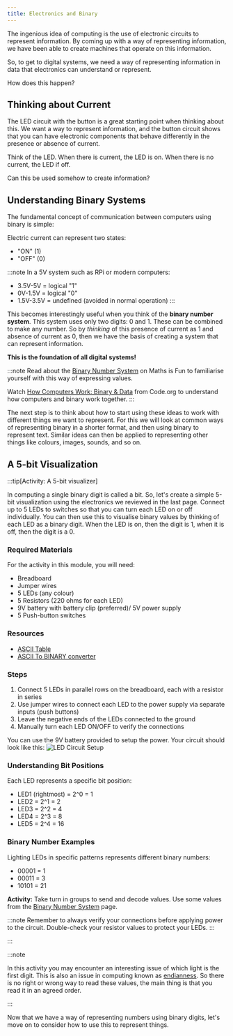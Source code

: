 ```yaml
---
title: Electronics and Binary
---
```


The ingenious idea of computing is the use of electronic circuits to represent information. By coming up with a way of representing information, we have been able to create machines that operate on this information.

So, to get to digital systems, we need a way of representing information in data that electronics can understand or represent.

How does this happen?

## Thinking about Current

The LED circuit with the button is a great starting point when thinking about this. We want a way to represent information, and the button circuit shows that you can have electronic components that behave differently in the presence or absence of current.

Think of the LED. When there is current, the LED is on. When there is no current, the LED if off.

Can this be used somehow to create information?

## Understanding Binary Systems

The fundamental concept of communication between computers using binary is simple:

Electric current can represent two states:

- "ON" (1)
- "OFF" (0)

:::note
In a 5V system such as RPi or modern computers:

- 3.5V-5V = logical "1"
- 0V-1.5V = logical "0"
- 1.5V-3.5V = undefined (avoided in normal operation)
  :::

This becomes interestingly useful when you think of the **binary number system**. This system uses only two digits: 0 and 1. These can be combined to make any number. So by *thinking* of this presence of current as 1 and absence of current as 0, then we have the basis of creating a system that can represent information.

**This is the foundation of all digital systems!**

:::note
Read about the [Binary Number System](https://www.mathsisfun.com/binary-number-system.html) on Maths is Fun to familiarise yourself with this way of expressing values.

Watch [How Computers Work: Binary & Data](https://www.youtube.com/watch?v=USCBCmwMCDA&ab_channel=Code.org) from Code.org to understand how computers and binary work together.
:::

The next step is to think about how to start using these ideas to work with different things we want to represent. For this we will look at common ways of representing binary in a shorter format, and then using binary to represent text. Similar ideas can then be applied to representing other things like colours, images, sounds, and so on.

## A 5-bit Visualization

:::tip[Activity: A 5-bit visualizer]

In computing a single binary digit is called a bit. So, let's create a simple 5-bit visualization using the electronics we reviewed in the last page. Connect up to 5 LEDs to switches so that you can turn each LED on or off individually. You can then use this to visualise binary values by thinking of each LED as a binary digit. When the LED is on, then the digit is 1, when it is off, then the digit is a 0.

### Required Materials

For the activity in this module, you will need:

- Breadboard 
- Jumper wires
- 5 LEDs (any colour)
- 5 Resistors (220 ohms for each LED)
- 9V battery with battery clip (preferred)/ 5V power supply
- 5 Push-button switches

### Resources
- [ASCII Table](https://www.ascii-code.com/)
- [ASCII To BINARY converter](https://www.rapidtables.com/convert/number/ascii-to-binary.html)


### Steps
1. Connect 5 LEDs in parallel rows on the breadboard, each with a resistor in series
2. Use jumper wires to connect each LED to the power supply via separate inputs (push buttons)
3. Leave the negative ends of the LEDs connected to the ground
4. Manually turn each LED ON/OFF to verify the connections

You can use the 9V battery provided to setup the power. Your circuit should look like this:
![LED Circuit Setup](../images-common/binary-circuit-setup.png)

### Understanding Bit Positions

Each LED represents a specific bit position:

- LED1 (rightmost) = 2^0 = 1
- LED2 = 2^1 = 2
- LED3 = 2^2 = 4
- LED4 = 2^3 = 8
- LED5 = 2^4 = 16

### Binary Number Examples

Lighting LEDs in specific patterns represents different binary numbers:

- 00001 = 1
- 00011 = 3
- 10101 = 21

**Activity:** Take turn in groups to send and decode values. Use some values from the [Binary Number System](https://www.mathsisfun.com/binary-number-system.html) page. 

:::note
Remember to always verify your connections before applying power to the circuit. Double-check your resistor values to protect your LEDs.
:::

:::

:::note

In this activity you may encounter an interesting issue of which light is the first digit. This is also an issue in computing known as [endianness](https://www.techtarget.com/searchnetworking/definition/big-endian-and-little-endian#:~:text=The%20term%20endianness%20describes%20the,to%20the%20value%20stored%20first.). So there is no right or wrong way to read these values, the main thing is that you read it in an agreed order.

:::

Now that we have a way of representing numbers using binary digits, let's move on to consider how to use this to represent things.


